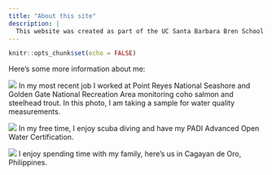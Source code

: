 ```yaml
---
title: "About this site"
description: |
  This website was created as part of the UC Santa Barbara Bren School course, ESM 244. 
---
```


```r
knitr::opts_chunk$set(echo = FALSE)
```
Here's some more information about me: 

![](water.jpg)
In my most recent job I worked at Point Reyes National Seashore and Golden Gate National Recreation Area monitoring coho salmon and steelhead trout. In this photo, I am taking a sample for water quality measurements. 

![](scuba.JPG)
In my free time, I enjoy scuba diving and have my PADI Advanced Open Water Certification. 

![](fam.jpg)
I enjoy spending time with my family, here's us in Cagayan de Oro, Philippines. 